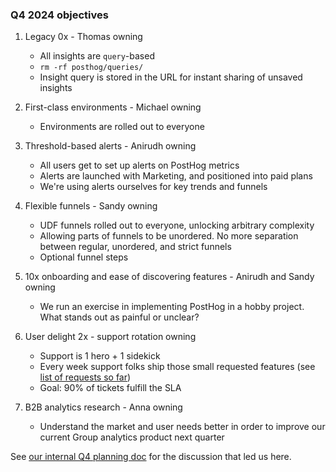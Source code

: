 ### Q4 2024 objectives

1.  Legacy 0x - Thomas owning
    - All insights are `query`-based
    - `rm -rf posthog/queries/`
    - Insight query is stored in the URL for instant sharing of unsaved insights

2. First-class environments - Michael owning
   - Environments are rolled out to everyone

3. Threshold-based alerts - Anirudh owning
    - All users get to set up alerts on PostHog metrics
    - Alerts are launched with Marketing, and positioned into paid plans
    - We're using alerts ourselves for key trends and funnels

4. Flexible funnels - Sandy owning
    - UDF funnels rolled out to everyone, unlocking arbitrary complexity
    - Allowing parts of funnels to be unordered. No more separation between regular, unordered, and strict funnels
    - Optional funnel steps

5. 10x onboarding and ease of discovering features - Anirudh and Sandy owning
    - We run an exercise in implementing PostHog in a hobby project. What stands out as painful or unclear?

6.  User delight 2x - support rotation owning
    -  Support is 1 hero + 1 sidekick
    -  Every week support folks ship those small requested features (see [list of requests so far](https://docs.google.com/spreadsheets/d/1-lXjfzo6313Ai2vMf6smmoA0zghitBQTRD4lPgZ-XqA/edit?gid=0#gid=0))
    -  Goal: 90% of tickets fulfill the SLA

7. B2B analytics research - Anna owning
    - Understand the market and user needs better in order to improve our current Group analytics product next quarter

See [our internal Q4 planning doc](https://docs.google.com/document/d/15pATJU0rYxl5LN9LRLfzPVFmcYT1OIFl1cOQwZmnjKA/edit) for the discussion that led us here.
